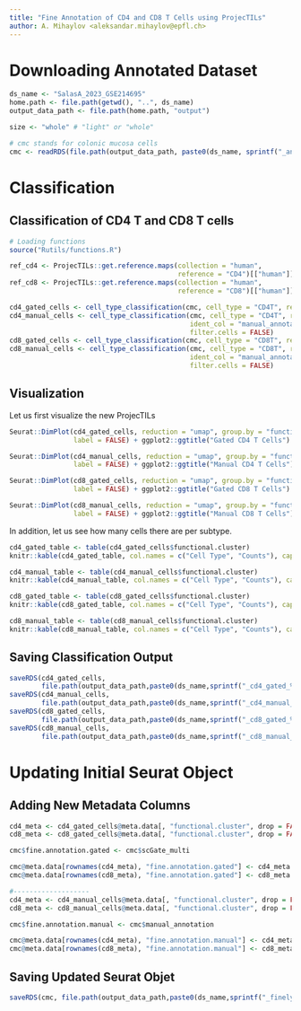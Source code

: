 ```yaml
---
title: "Fine Annotation of CD4 and CD8 T Cells using ProjecTILs"
author: A. Mihaylov <aleksandar.mihaylov@epfl.ch>
---
```


# Downloading Annotated Dataset

```r
ds_name <- "SalasA_2023_GSE214695"
home.path <- file.path(getwd(), "..", ds_name)
output_data_path <- file.path(home.path, "output")

size <- "whole" # "light" or "whole"

# cmc stands for colonic mucosa cells
cmc <- readRDS(file.path(output_data_path, paste0(ds_name, sprintf("_annotated_%s.rds", size))))
```

# Classification

## Classification of CD4 T and CD8 T cells

```r
# Loading functions
source("Rutils/functions.R")

ref_cd4 <- ProjecTILs::get.reference.maps(collection = "human", 
                                          reference = "CD4")[["human"]][["CD4"]]
ref_cd8 <- ProjecTILs::get.reference.maps(collection = "human", 
                                          reference = "CD8")[["human"]][["CD8"]]

cd4_gated_cells <- cell_type_classification(cmc, cell_type = "CD4T", ref_map = ref_cd4)
cd4_manual_cells <- cell_type_classification(cmc, cell_type = "CD4T", ref_map = ref_cd4,
                                             ident_col = "manual_annotation",
                                             filter.cells = FALSE)
cd8_gated_cells <- cell_type_classification(cmc, cell_type = "CD8T", ref_map = ref_cd8)
cd8_manual_cells <- cell_type_classification(cmc, cell_type = "CD8T", ref_map = ref_cd8,
                                             ident_col = "manual_annotation",
                                             filter.cells = FALSE)
```

## Visualization 

Let us first visualize the new ProjecTILs 

```r
Seurat::DimPlot(cd4_gated_cells, reduction = "umap", group.by = "functional.cluster", 
                label = FALSE) + ggplot2::ggtitle("Gated CD4 T Cells")

Seurat::DimPlot(cd4_manual_cells, reduction = "umap", group.by = "functional.cluster", 
                label = FALSE) + ggplot2::ggtitle("Manual CD4 T Cells")

Seurat::DimPlot(cd8_gated_cells, reduction = "umap", group.by = "functional.cluster", 
                label = FALSE) + ggplot2::ggtitle("Gated CD8 T Cells")

Seurat::DimPlot(cd8_manual_cells, reduction = "umap", group.by = "functional.cluster", 
                label = FALSE) + ggplot2::ggtitle("Manual CD8 T Cells")
```

In addition, let us see how many cells there are per subtype.

```r
cd4_gated_table <- table(cd4_gated_cells$functional.cluster)
knitr::kable(cd4_gated_table, col.names = c("Cell Type", "Counts"), caption = "Gated CD4 T Cells")

cd4_manual_table <- table(cd4_manual_cells$functional.cluster)
knitr::kable(cd4_manual_table, col.names = c("Cell Type", "Counts"), caption = "Manual CD4 T Cells")

cd8_gated_table <- table(cd8_gated_cells$functional.cluster)
knitr::kable(cd8_gated_table, col.names = c("Cell Type", "Counts"), caption = "Gated CD8 T Cells")

cd8_manual_table <- table(cd8_manual_cells$functional.cluster)
knitr::kable(cd8_manual_table, col.names = c("Cell Type", "Counts"), caption = "Manual CD8 T Cells")
```

## Saving Classification Output

```r
saveRDS(cd4_gated_cells, 
        file.path(output_data_path,paste0(ds_name,sprintf("_cd4_gated_%s.rds", size))))
saveRDS(cd4_manual_cells, 
        file.path(output_data_path,paste0(ds_name,sprintf("_cd4_manual_%s.rds", size))))
saveRDS(cd8_gated_cells, 
        file.path(output_data_path,paste0(ds_name,sprintf("_cd8_gated_%s.rds", size))))
saveRDS(cd8_manual_cells, 
        file.path(output_data_path,paste0(ds_name,sprintf("_cd8_manual_%s.rds", size))))
```

# Updating Initial Seurat Object

## Adding New Metadata Columns

```r
cd4_meta <- cd4_gated_cells@meta.data[, "functional.cluster", drop = FALSE]
cd8_meta <- cd8_gated_cells@meta.data[, "functional.cluster", drop = FALSE]

cmc$fine.annotation.gated <- cmc$scGate_multi 

cmc@meta.data[rownames(cd4_meta), "fine.annotation.gated"] <- cd4_meta
cmc@meta.data[rownames(cd8_meta), "fine.annotation.gated"] <- cd8_meta

#-------------------
cd4_meta <- cd4_manual_cells@meta.data[, "functional.cluster", drop = FALSE]
cd8_meta <- cd8_manual_cells@meta.data[, "functional.cluster", drop = FALSE]

cmc$fine.annotation.manual <- cmc$manual_annotation 

cmc@meta.data[rownames(cd4_meta), "fine.annotation.manual"] <- cd4_meta
cmc@meta.data[rownames(cd8_meta), "fine.annotation.manual"] <- cd8_meta

```

## Saving Updated Seurat Objet

```r
saveRDS(cmc, file.path(output_data_path,paste0(ds_name,sprintf("_finely_annotated_%s.rds", size))))
```


